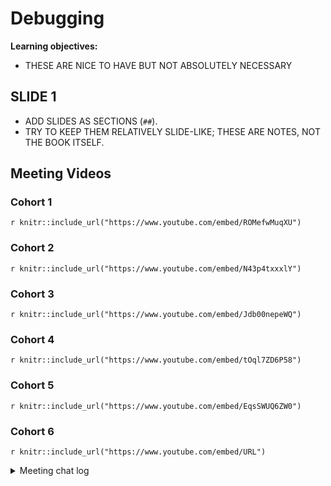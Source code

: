 # Debugging

**Learning objectives:**

- THESE ARE NICE TO HAVE BUT NOT ABSOLUTELY NECESSARY

## SLIDE 1

- ADD SLIDES AS SECTIONS (`##`).
- TRY TO KEEP THEM RELATIVELY SLIDE-LIKE; THESE ARE NOTES, NOT THE BOOK ITSELF.

## Meeting Videos

### Cohort 1

`r knitr::include_url("https://www.youtube.com/embed/ROMefwMuqXU")`

### Cohort 2

`r knitr::include_url("https://www.youtube.com/embed/N43p4txxxlY")`

### Cohort 3

`r knitr::include_url("https://www.youtube.com/embed/Jdb00nepeWQ")`

### Cohort 4

`r knitr::include_url("https://www.youtube.com/embed/tOql7ZD6P58")`

### Cohort 5

`r knitr::include_url("https://www.youtube.com/embed/EqsSWUQ6ZW0")`

### Cohort 6

`r knitr::include_url("https://www.youtube.com/embed/URL")`

<details>
<summary> Meeting chat log </summary>

```
LOG
```
</details>

